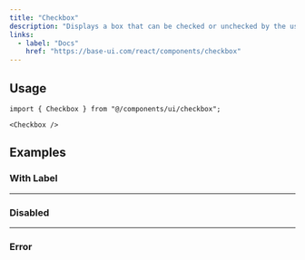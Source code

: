 ```yaml
---
title: "Checkbox"
description: "Displays a box that can be checked or unchecked by the user."
links:
  - label: "Docs"
    href: "https://base-ui.com/react/components/checkbox"
---
```


<Preview name="checkbox-demo" />

## Usage

```tsx title="Imports"
import { Checkbox } from "@/components/ui/checkbox";
```

```tsx title="Anatomy"
<Checkbox />
```

## Examples

### With Label

<Preview name="checkbox-with-label" />

---

### Disabled

<Preview name="checkbox-disabled" />

---

### Error

<Preview name="checkbox-error" />

